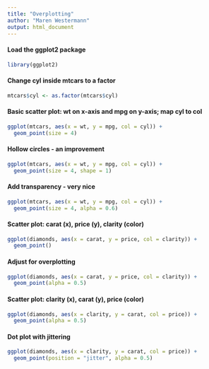 ```yaml
---
title: "Overplotting"
author: "Maren Westermann"
output: html_document
---
```


#### Load the ggplot2 package
```r
library(ggplot2)
```

#### Change cyl inside mtcars to a factor
```r
mtcars$cyl <- as.factor(mtcars$cyl)
```

#### Basic scatter plot: wt on x-axis and mpg on y-axis; map cyl to col
```r
ggplot(mtcars, aes(x = wt, y = mpg, col = cyl)) + 
  geom_point(size = 4)
```


#### Hollow circles - an improvement
```r
ggplot(mtcars, aes(x = wt, y = mpg, col = cyl)) + 
  geom_point(size = 4, shape = 1)
```

#### Add transparency - very nice
```r
ggplot(mtcars, aes(x = wt, y = mpg, col = cyl)) + 
  geom_point(size = 4, alpha = 0.6)
```


#### Scatter plot: carat (x), price (y), clarity (color)
```r
ggplot(diamonds, aes(x = carat, y = price, col = clarity)) + 
  geom_point()
```

#### Adjust for overplotting
```r
ggplot(diamonds, aes(x = carat, y = price, col = clarity)) + 
  geom_point(alpha = 0.5)
```

#### Scatter plot: clarity (x), carat (y), price (color)
```r
ggplot(diamonds, aes(x = clarity, y = carat, col = price)) + 
  geom_point(alpha = 0.5)
```

#### Dot plot with jittering
```r
ggplot(diamonds, aes(x = clarity, y = carat, col = price)) + 
  geom_point(position = "jitter", alpha = 0.5)
```
